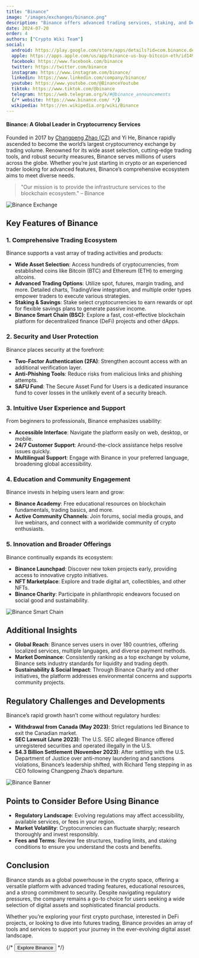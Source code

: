 ```yaml
---
title: "Binance"
image: "/images/exchanges/binance.png"
description: "Binance offers advanced trading services, staking, and DeFi opportunities, making it a global leader in crypto."
date: 2024-07-20
order: 4
authors: ["Crypto Wiki Team"]
social:
  android: https://play.google.com/store/apps/details?id=com.binance.dev
  apple: https://apps.apple.com/us/app/binance-us-buy-bitcoin-eth/id1492670702
  facebook: https://www.facebook.com/binance
  twitter: https://twitter.com/binance
  instagram: https://www.instagram.com/binance/
  linkedin: https://www.linkedin.com/company/binance/
  youtube: https://www.youtube.com/@BinanceYoutube
  tiktok: https://www.tiktok.com/@binance
  telegram: https://web.telegram.org/k/#@binance_announcements
  {/* website: https://www.binance.com/ */}
  wikipedia: https://en.wikipedia.org/wiki/Binance
---
```


#### Binance: A Global Leader in Cryptocurrency Services

Founded in 2017 by [Changpeng Zhao (CZ)](/crypto-ogs/changpeng-zhao) and Yi He, Binance rapidly ascended to become the world’s largest cryptocurrency exchange by trading volume. Renowned for its wide asset selection, cutting-edge trading tools, and robust security measures, Binance serves millions of users across the globe. Whether you’re just starting in crypto or an experienced trader looking for advanced features, Binance’s comprehensive ecosystem aims to meet diverse needs.

> "Our mission is to provide the infrastructure services to the blockchain ecosystem." – Binance

![Binance Exchange](/images/exchanges/binance.png)

## Key Features of Binance

### 1. Comprehensive Trading Ecosystem

Binance supports a vast array of trading activities and products:

- **Wide Asset Selection**: Access hundreds of cryptocurrencies, from established coins like Bitcoin (BTC) and Ethereum (ETH) to emerging altcoins.
- **Advanced Trading Options**: Utilize spot, futures, margin trading, and more. Detailed charts, TradingView integration, and multiple order types empower traders to execute various strategies.
- **Staking & Savings**: Stake select cryptocurrencies to earn rewards or opt for flexible savings plans to generate passive income.
- **Binance Smart Chain (BSC)**: Explore a fast, cost-effective blockchain platform for decentralized finance (DeFi) projects and other dApps.

### 2. Security and User Protection

Binance places security at the forefront:

- **Two-Factor Authentication (2FA)**: Strengthen account access with an additional verification layer.
- **Anti-Phishing Tools**: Reduce risks from malicious links and phishing attempts.
- **SAFU Fund**: The Secure Asset Fund for Users is a dedicated insurance fund to cover losses in the unlikely event of a security breach.

### 3. Intuitive User Experience and Support

From beginners to professionals, Binance emphasizes usability:

- **Accessible Interface**: Navigate the platform easily on web, desktop, or mobile.
- **24/7 Customer Support**: Around-the-clock assistance helps resolve issues quickly.
- **Multilingual Support**: Engage with Binance in your preferred language, broadening global accessibility.

### 4. Education and Community Engagement

Binance invests in helping users learn and grow:

- **Binance Academy**: Free educational resources on blockchain fundamentals, trading basics, and more.
- **Active Community Channels**: Join forums, social media groups, and live webinars, and connect with a worldwide community of crypto enthusiasts.

### 5. Innovation and Broader Offerings

Binance continually expands its ecosystem:

- **Binance Launchpad**: Discover new token projects early, providing access to innovative crypto initiatives.
- **NFT Marketplace**: Explore and trade digital art, collectibles, and other NFTs.
- **Binance Charity**: Participate in philanthropic endeavors focused on social good and sustainability.

![Binance Smart Chain](/images/posts/binance-smart-chain.png)

## Additional Insights

- **Global Reach**: Binance serves users in over 180 countries, offering localized services, multiple languages, and diverse payment methods.
- **Market Dominance**: Consistently ranking as a top exchange by volume, Binance sets industry standards for liquidity and trading depth.
- **Sustainability & Social Impact**: Through Binance Charity and other initiatives, the platform addresses environmental concerns and supports community projects.

## Regulatory Challenges and Developments

Binance’s rapid growth hasn’t come without regulatory hurdles:

- **Withdrawal from Canada (May 2023)**: Strict regulations led Binance to exit the Canadian market.
- **SEC Lawsuit (June 2023)**: The U.S. SEC alleged Binance offered unregistered securities and operated illegally in the U.S.
- **$4.3 Billion Settlement (November 2023)**: After settling with the U.S. Department of Justice over anti-money laundering and sanctions violations, Binance’s leadership shifted, with Richard Teng stepping in as CEO following Changpeng Zhao’s departure.

![Binance Banner](/images/posts/binance-banner.png)

## Points to Consider Before Using Binance

- **Regulatory Landscape**: Evolving regulations may affect accessibility, available services, or fees in your region.
- **Market Volatility**: Cryptocurrencies can fluctuate sharply; research thoroughly and invest responsibly.
- **Fees and Terms**: Review fee structures, trading limits, and staking conditions to ensure you understand the costs and benefits.

## Conclusion

Binance stands as a global powerhouse in the crypto space, offering a versatile platform with advanced trading features, educational resources, and a strong commitment to security. Despite navigating regulatory pressures, the company remains a go-to choice for users seeking a wide selection of digital assets and sophisticated financial products.

Whether you’re exploring your first crypto purchase, interested in DeFi projects, or looking to dive into futures trading, Binance provides an array of tools and services to support your journey in the ever-evolving digital asset landscape.

{/* <Button href="https://www.binance.com/">Explore Binance</Button> */}
